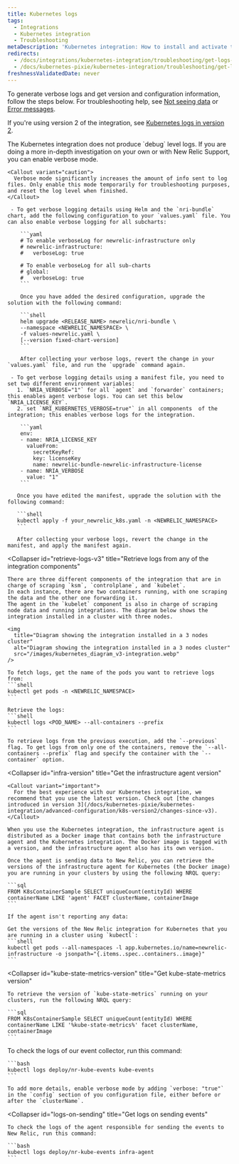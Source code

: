 ```yaml
---
title: Kubernetes logs
tags:
  - Integrations
  - Kubernetes integration
  - Troubleshooting
metaDescription: 'Kubernetes integration: How to install and activate the integration, and what data is reported.'
redirects:
  - /docs/integrations/kubernetes-integration/troubleshooting/get-logs-version
  - /docs/kubernetes-pixie/kubernetes-integration/troubleshooting/get-logs-version
freshnessValidatedDate: never
---
```


To generate verbose logs and get version and configuration information, follow the steps below. For troubleshooting help, see [Not seeing data](/docs/integrations/host-integrations/troubleshooting/kubernetes-integration-troubleshooting-not-seeing-data) or [Error messages](/docs/integrations/host-integrations/troubleshooting/kubernetes-integration-troubleshooting-error-messages).

If you're using version 2 of the integration, see [Kubernetes logs in version 2](/docs/kubernetes-pixie/kubernetes-integration/advanced-configuration/k8s-version2/overview/#logs-version2).

<CollapserGroup>
  <Collapser
    id="verbose-logging"
    title="Enable verbose logging"
  >
    The Kubernetes integration does not produce `debug` level logs. If you are doing a more in-depth investigation on your own or with New Relic Support, you can enable verbose mode.

    <Callout variant="caution">
      Verbose mode significantly increases the amount of info sent to log files. Only enable this mode temporarily for troubleshooting purposes, and reset the log level when finished.
    </Callout>

     - To get verbose logging details using Helm and the `nri-bundle` chart, add the following configuration to your `values.yaml` file. You can also enable verbose logging for all subcharts:
        
        ```yaml
        # To enable verboseLog for newrelic-infrastructure only
        # newrelic-infrastructure:
        #   verboseLog: true

        # To enable verboseLog for all sub-charts
        # global:
        #   verboseLog: true
        ```
       
        Once you have added the desired configuration, upgrade the solution with the following command:

        ```shell
        helm upgrade <RELEASE_NAME> newrelic/nri-bundle \
        --namespace <NEWRELIC_NAMESPACE> \
        -f values-newrelic.yaml \
        [--version fixed-chart-version]
        ```

        After collecting your verbose logs, revert the change in your `values.yaml` file, and run the `upgrade` command again. 

     - To get verbose logging details using a manifest file, you need to set two different environment variables:
       1. `NRIA_VERBOSE="1"` for all `agent` and `forwarder` containers; this enables agent verbose logs. You can set this below `NRIA_LICENSE_KEY`.
       2. set `NRI_KUBERNETES_VERBOSE=true"` in all components  of the integration; this enables verbose logs for the integration.

        ```yaml
        env:
        - name: NRIA_LICENSE_KEY
          valueFrom:
            secretKeyRef:
            key: licenseKey
            name: newrelic-bundle-newrelic-infrastructure-license
        - name: NRIA_VERBOSE
          value: "1"
        ```

       Once you have edited the manifest, upgrade the solution with the following command: 
       
       ```shell
       kubectl apply -f your_newrelic_k8s.yaml -n <NEWRELIC_NAMESPACE>
       ```
       
       After collecting your verbose logs, revert the change in the manifest, and apply the manifest again.

  </Collapser>

  <Collapser
    id="retrieve-logs-v3"
    title="Retrieve logs from any of the integration components"
  >
    There are three different components of the integration that are in charge of scraping `ksm`, `controlplane`, and `kubelet`. 
    In each instance, there are two containers running, with one scraping the data and the other one forwarding it. 
    The agent in the `kubelet` component is also in charge of scraping node data and running integrations. The diagram below shows the integration installed in a cluster with three nodes. 

    <img
      title="Diagram showing the integration installed in a 3 nodes cluster"
      alt="Diagram showing the integration installed in a 3 nodes cluster"
      src="/images/kubernetes_diagram_v3-integration.webp"
    />

    To fetch logs, get the name of the pods you want to retrieve logs from:
    ```shell
    kubectl get pods -n <NEWRELIC_NAMESPACE>
    ```
    
    Retrieve the logs: 
    ```shell
    kubectl logs <POD_NAME> --all-containers --prefix
    ```

    To retrieve logs from the previous execution, add the `--previous` flag. To get logs from only one of the containers, remove the `--all-containers --prefix` flag and specify the container with the `--container` option. 
  </Collapser>

  <Collapser
    id="infra-version"
    title="Get the infrastructure agent version"
  >

    <Callout variant="important">
      For the best experience with our Kubernetes integration, we recommend that you use the latest version. Check out [the changes introduced in version 3](/docs/kubernetes-pixie/kubernetes-integration/advanced-configuration/k8s-version2/changes-since-v3).
    </Callout>

    When you use the Kubernetes integration, the infrastructure agent is distributed as a Docker image that contains both the infrastructure agent and the Kubernetes integration. The Docker image is tagged with a version, and the infrastructure agent also has its own version.

    Once the agent is sending data to New Relic, you can retrieve the versions of the infrastructure agent for Kubernetes (the Docker image) you are running in your clusters by using the following NRQL query:

    ```sql
    FROM K8sContainerSample SELECT uniqueCount(entityId) WHERE containerName LIKE 'agent' FACET clusterName, containerImage
    ```

    If the agent isn't reporting any data:

    Get the versions of the New Relic integration for Kubernetes that you are running in a cluster using `kubectl`:
    ```shell
    kubectl get pods --all-namespaces -l app.kubernetes.io/name=newrelic-infrastructure -o jsonpath="{.items..spec..containers..image}"
    ```

  </Collapser>

  <Collapser
    id="kube-state-metrics-version"
    title="Get kube-state-metrics version"
  >
    To retrieve the version of `kube-state-metrics` running on your clusters, run the following NRQL query:

    ```sql
    FROM K8sContainerSample SELECT uniqueCount(entityId) WHERE containerName LIKE '%kube-state-metrics%' facet clusterName, containerImage
    ```

  </Collapser>
  <Collapser
    id="logs-on-collection"
    title="Get logs on event collection"
  >
    To check the logs of our event collector, run this command:

    ```bash
    kubectl logs deploy/nr-kube-events kube-events
    ```

    To add more details, enable verbose mode by adding `verbose: "true"` in the `config` section of you configuration file, either before or after the `clusterName`.
  </Collapser>

  <Collapser
    id="logs-on-sending"
    title="Get logs on sending events"
  >
    To check the logs of the agent responsible for sending the events to New Relic, run this command:

    ```bash
    kubectl logs deploy/nr-kube-events infra-agent
    ```
  </Collapser>

</CollapserGroup>

